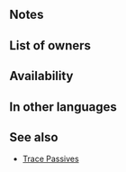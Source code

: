 {{Passive
|name=Murderous Lion
|type=B
|exclusive=1
|canUseMove={{MoveList|All}}
|canUseWeapon={{WeaponList|All}}
|intID=2556
|sort=541
|value=8
|timingID=1
|abilityID=64
|limit1ID=19
|randomTimestamp=2021-06-07T07:00:00Z
|randomMinLv=31
|properties=random_owner
|1name=Murderous Lion
|1tagid=SID_蒼き殺人鬼
|1required=-
|1cost=300
|1effect=Enables【Canto (Rem. +1)】.<br><br>If unit is not adjacent to an ally, inflicts Spd/Def-3 on foe during combat and foe cannot counterattack.<br><br>【Canto (Rem. +1)】<br>After an attack, Assist skill, or structure destruction, unit can move again.<br><br>The distance of the movement is the remaining movement the unit had before the actions listed above+1 (If unit used a movement skill that warps them, the remainder is 0).<br><br>(Unit moves according to movement type. Once per turn. Cannot attack or assist. Only highest value applied. Does not stack. After moving, if a skill that grants another action would be triggered (like with Galeforce), Canto will trigger after the granted action. Unit's base movement has no effect on movement granted. Cannot warp (using skills like Wings of Mercy) a distance greater than unit would be able to move with normal Canto movement.)
}}
==Notes==
{{Canto|Rem. +1}}
{{Combat reductions}}
{{Prevent counterattacks}}
==List of owners==
{{Skill Hero List}}
==Availability==
{{PassiveFocusList}}
{{PassiveDistributionList}}
{{PassiveCombatManualList}}
==In other languages==
{{OtherLanguages
|japanese=蒼き殺人鬼
|german=Grausamer Löwe
|spanishEU=León despiadado
|spanishLA=León despiadado
|french=Lion meurtrier
|italian=Leone assassino
|chineseTW=青色殺人魔
|portuguese=Leão algoz
}}
==See also==
{{See also skills|cond=(Description LIKE '%Inflicts Spd/Def-_ on foe%during combat%' AND Description NOT LIKE '%inflicts%-%within _ spaces%' OR Description LIKE '%Canto _Rem. +1_%') AND Exclusive='1' OR Description LIKE '%,%foe cannot counterattack%' AND NOT CanUseWeapon__full='Colorless Staff'|columns=3}}
* [[Skill families#Trace|Trace Passives]]
{{Passives Navbox|B}}